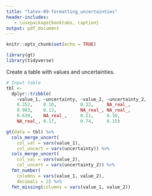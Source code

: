```yaml
---
title: "latex-09-formatting_uncertainties"
header-includes:
   - \usepackage{booktabs, caption}
output: pdf_document
---
```


```r
knitr::opts_chunk$set(echo = TRUE)

library(gt)
library(tidyverse)
```

Create a table with values and uncertainties.

```r
# Input table
tbl <-
  dplyr::tribble(
    ~value_1, ~uncertainty, ~value_2, ~uncertainty_2,
    0.352,    0.10,         0.32,     NA_real_,
    0.983,    0.13,         NA_real_, NA_real_,
    0.639,    NA_real_,     0.21,     0.10,
    NA_real_, 0.17,         0.74,     0.15)
```


```r
gt(data = tbl) %>%
  cols_merge_uncert(
    col_val = vars(value_1),
    col_uncert = vars(uncertainty)) %>%
  cols_merge_uncert(
    col_val = vars(value_2),
    col_uncert = vars(uncertainty_2)) %>%
  fmt_number(
    columns = vars(value_1, value_2),
    decimals = 2) %>%
  fmt_missing(columns = vars(value_1, value_2))
```
